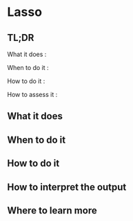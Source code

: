 # Lasso {#lasso}

## TL;DR

What it does
:

When to do it
:

How to do it
:

How to assess it
:

## What it does

## When to do it

## How to do it

## How to interpret the output

## Where to learn more

